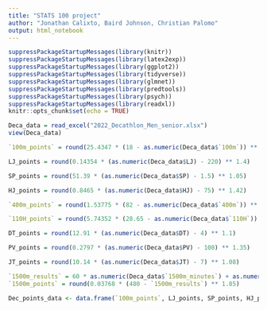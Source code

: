 ```yaml
---
title: "STATS 100 project"
author: "Jonathan Calixto, Baird Johnson, Christian Palomo"
output: html_notebook
---
```



```r
suppressPackageStartupMessages(library(knitr))
suppressPackageStartupMessages(library(latex2exp))
suppressPackageStartupMessages(library(ggplot2))
suppressPackageStartupMessages(library(tidyverse))
suppressPackageStartupMessages(library(glmnet))
suppressPackageStartupMessages(library(predtools))
suppressPackageStartupMessages(library(psych))
suppressPackageStartupMessages(library(readxl))
knitr::opts_chunk$set(echo = TRUE)
```

```r

Deca_data = read_excel("2022_Decathlon_Men_senior.xlsx")
view(Deca_data)

```

```r

`100m_points` = round(25.4347 * (18 - as.numeric(Deca_data$`100m`)) ** 1.81)

LJ_points = round(0.14354 * (as.numeric(Deca_data$LJ) - 220) ** 1.4)

SP_points = round(51.39 * (as.numeric(Deca_data$SP) - 1.5) ** 1.05)

HJ_points = round(0.8465 * (as.numeric(Deca_data$HJ) - 75) ** 1.42)

`400m_points` = round(1.53775 * (82 - as.numeric(Deca_data$`400m`)) ** 1.81)

`110H_points` = round(5.74352 * (28.65 - as.numeric(Deca_data$`110H`)) ** 1.92)

DT_points = round(12.91 * (as.numeric(Deca_data$DT) - 4) ** 1.1)

PV_points = round(0.2797 * (as.numeric(Deca_data$PV) - 100) ** 1.35)

JT_points = round(10.14 * (as.numeric(Deca_data$JT) - 7) ** 1.08)

`1500m_results` = 60 * as.numeric(Deca_data$`1500m_minutes`) + as.numeric(Deca_data$`1500m_seconds`)
`1500m_points` = round(0.03768 * (480 - `1500m_results`) ** 1.85)

Dec_points_data <- data.frame(`100m_points`, LJ_points, SP_points, HJ_points, `400m_points`, `110H_points`, DT_points, PV_points, JT_points, `1500m_points`)



```